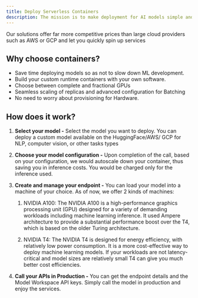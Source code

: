 ```yaml
---
title: Deploy Serverless Containers 
description: The mission is to make deployment for AI models simple and efficient. To accelerate this we provide a simple interface to run your custom model without worrying about infrastructure. 
---
```


Our solutions offer far more competitive prices than large cloud providers such as AWS or GCP and let you quickly spin up services 

## Why choose containers? 

- Save time deploying models so as not to slow down ML development.
- Build your custom runtime containers with your own software.
- Choose between complete and fractional GPUs 
- Seamless scaling of replicas and advanced configuration for Batching 
- No need to worry about provisioning for Hardware.  

## How does it work?
1. **Select your model -** Select the model you want to deploy. You can deploy a custom model available on the HuggingFace/AWS/ GCP for NLP, computer vision, or other tasks types
    

2. **Choose your model configuration -** Upon completion of the call, based on your configuration, we would autoscale down your container, thus saving you in inference costs. You would be charged only for the inference used.
    

3. **Create and manage your endpoint -** You can load your model into a machine of your choice. As of now, we offer 2 kinds of machines:
    
    1. NVIDIA A100: The NVIDIA A100 is a high-performance graphics processing unit (GPU) designed for a variety of demanding workloads including machine learning inference. It used Ampere architecture to provide a substantial performance boost over the T4, which is based on the older Turing architecture.
        
    
    2. NVIDIA T4: The NVIDIA T4 is designed for energy efficiency, with relatively low power consumption. It is a more cost-effective way to deploy machine learning models. If your workloads are not latency-critical and model sizes are relatively small T4 can give you much better cost efficiencies.
        
    

4. **Call your APIs in Production -** You can get the endpoint details and the Model Workspace API keys. Simply call the model in production and enjoy the services.